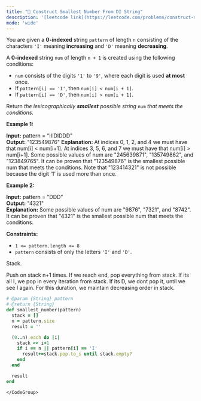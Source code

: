 ```yaml
---
title: "🧀 Construct Smallest Number From DI String"
description: '[leetcode link](https://leetcode.com/problems/construct-smallest-number-from-di-string/description/)'
mode: 'wide'
---
```

<Tabs>
  <Tab title="Question" icon="circle-question" iconType="regular">
    <Card>
      <p>You are given a <strong>0-indexed</strong> string <code>pattern</code> of length <code>n</code> consisting of the characters <code>&#39;I&#39;</code> meaning <strong>increasing</strong> and <code>&#39;D&#39;</code> meaning <strong>decreasing</strong>.</p>  <p>A <strong>0-indexed</strong> string <code>num</code> of length <code>n + 1</code> is created using the following conditions:</p>  <ul>  <li><code>num</code> consists of the digits <code>&#39;1&#39;</code> to <code>&#39;9&#39;</code>, where each digit is used <strong>at most</strong> once.</li>  <li>If <code>pattern[i] == &#39;I&#39;</code>, then <code>num[i] &lt; num[i + 1]</code>.</li>  <li>If <code>pattern[i] == &#39;D&#39;</code>, then <code>num[i] &gt; num[i + 1]</code>.</li> </ul>  <p>Return <em>the lexicographically <strong>smallest</strong> possible string </em><code>num</code><em> that meets the conditions.</em></p>   <p><strong class="example">Example 1:</strong></p>   <strong>Input:</strong> pattern = &quot;IIIDIDDD&quot; <br/> <strong>Output:</strong> &quot;123549876&quot; <strong>Explanation: </strong>At indices 0, 1, 2, and 4 we must have that num[i] &lt; num[i+1]. At indices 3, 5, 6, and 7 we must have that num[i] &gt; num[i+1]. Some possible values of num are &quot;245639871&quot;, &quot;135749862&quot;, and &quot;123849765&quot;. It can be proven that &quot;123549876&quot; is the smallest possible num that meets the conditions. Note that &quot;123414321&quot; is not possible because the digit &#39;1&#39; is used more than once.  <p><strong class="example">Example 2:</strong></p>   <strong>Input:</strong> pattern = &quot;DDD&quot; <br/> <strong>Output:</strong> &quot;4321&quot; <br/> <strong>Explanation:</strong> Some possible values of num are &quot;9876&quot;, &quot;7321&quot;, and &quot;8742&quot;. It can be proven that &quot;4321&quot; is the smallest possible num that meets the conditions.    <p><strong>Constraints:</strong></p>  <ul>  <li><code>1 &lt;= pattern.length &lt;= 8</code></li>  <li><code>pattern</code> consists of only the letters <code>&#39;I&#39;</code> and <code>&#39;D&#39;</code>.</li> </ul> 
    </Card>
  </Tab>
  <Tab title="Solution" icon="lightbulb" iconType="regular" >
    <Card>
      Stack.

Push on stack n+1 times. If we reach end, pop everything from stack. If its all I, we pop in every iteration from stack. If its D, we dont pop it, until we see I again. For this duration, we maintain decreasing order in stack.
</Card>
  <Expandable title="code">
    <CodeGroup dropdown>
```ruby title="Construct Smallest Number From DI String" lines
# @param {String} pattern
# @return {String}
def smallest_number(pattern)
  stack = []
  n = pattern.size
  result = ''

  (0..n).each do |i|
    stack << i+1
    if i == n || pattern[i] == 'I'
      result+=stack.pop.to_s until stack.empty?
    end
  end

  result
end
```
    </CodeGroup>
  </Expandable>
  </Tab>
</Tabs>